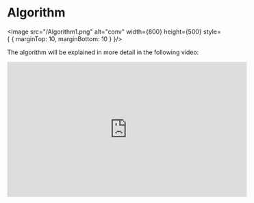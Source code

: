 
# Algorithm 

<Image src="/Algorithm1.png" alt="conv" width={800} height={500} style={
    {
        marginTop: 10,
        marginBottom: 10
    }
}/>



The algorithm will be explained in more detail in the following video: 

<iframe width="560" height="315" src="https://www.youtube.com/embed/NZHYjWumZlk?si=r1IaJ5-JKNIvOaf3" title="YouTube video player" frameborder="0" allow="accelerometer; autoplay; clipboard-write; encrypted-media; gyroscope; picture-in-picture; web-share" referrerpolicy="strict-origin-when-cross-origin" allowfullscreen></iframe>
